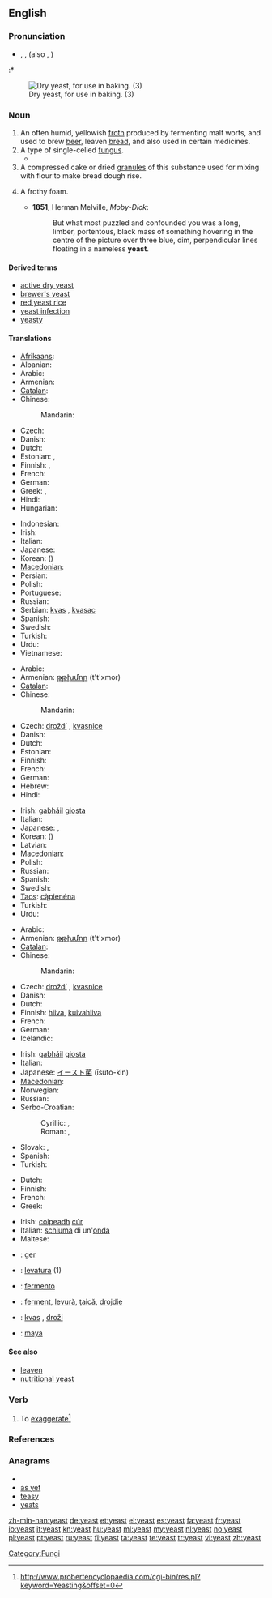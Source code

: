 {{wikipedia}}
==English==

===Pronunciation===
* {{enPR|yēst}}, {{IPA|/jiːst/}}, {{SAMPA|/ji:st/}} (also {{IPA|/iːst/}}, {{SAMPA|/iːst/}})
:* {{rhymes|iːst}}

[[Image:Dry yeast.jpg|thumb|right|Dry yeast, for use in baking. (3)]]

===Noun===
{{en-noun|s|-}}

# An often humid, yellowish [[froth]] produced by fermenting malt worts, and used to brew [[beer]], leaven [[bread]], and also used in certain medicines.
# A type of single-celled [[fungus]].
#* {{quote-book
|passage=A microscopical examination of the '''yeast''' taken from these rapid vigorous fermentations will only be able to give useful conclusions in one respect.
|page=17
|title=Practical Management of Pure Yeast: The Application and Examination of Brewery, Distillery, and Wine, Yeasts
|author=Alfred Peter Carlslund Jørgensen (R. Grey, translator)
|publisher=The Brewing trade review
|year=1903}}
# A compressed cake or dried [[granule]]s of this substance used for mixing with flour to make bread dough rise.
# {{figuratively}} A frothy foam.
#* '''1851''', Herman Melville, ''Moby-Dick'':
#*: But what most puzzled and confounded you was a long, limber, portentous, black mass of something hovering in the centre of the picture over three blue, dim, perpendicular lines floating in a nameless '''yeast'''.

====Derived terms====
* [[active dry yeast]]
* [[brewer's yeast]]
* [[red yeast rice]]
* [[yeast infection]]
* [[yeasty]]

====Translations====
{{trans-top|fungus}}
* [[Afrikaans]]: {{t-|af|gis|xs=Afrikaans}}
* Albanian: {{t-|sq|maja|xs=Albanian}}
* Arabic: {{t|ar|خميرة|f|tr=khamiira}}
* Armenian: {{t|hy|խմորիչ|tr=xmorič}}
* [[Catalan]]: {{t|ca|llevat|m}}
* Chinese:
*: Mandarin: {{t-|cmn|酵母|tr=jiàomǔ|sc=Hani}}
* Czech: {{t-|cs|kvasinka|f}}
* Danish: {{t-|da|gær|c}}
* Dutch: {{t+|nl|gist|m}}
* Estonian: {{t-|et|pärm}}, {{t-|et|pärmseened}}
* Finnish: {{t+|fi|hiiva}},  {{t|fi|hiivasieni}}
* French: {{t+|fr|levure|f}}
* German: {{t+|de|Hefe|f}}
* Greek: {{t+|el|μαγιά|f}}, {{t+|el|ζύμη|f}}
* Hindi: {{t-|hi|ख़मीर|m|tr=xamīr|xs=Hindi}}
* Hungarian: {{t+|hu|élesztő}}
{{trans-mid}}
* Indonesian: {{t|id|ragi|xs=Indonesian}}
* Irish: {{t-|ga|giosta|m|xs=Irish}}
* Italian: {{t+|it|lievito|m}}
* Japanese: {{t-|ja|酵母|tr=kōbo}}
* Korean: {{t|ko|효모|tr=hyomo|sc=Hang}} ({{t-|ko|酵母|sc=Hang}})
* [[Macedonian]]: {{t|mk|квасец|m|tr=kvásec}}
* Persian: {{t+|fa|مخمر|xs=Persian}}
* Polish: {{t+|pl|drożdże|f|p}}
* Portuguese: {{t+|pt|fermento}}
* Russian: {{t+|ru|дрожжи|f|p|tr=dróžži}}
* Serbian: [[kvas]] {{m}}, [[kvasac]] {{m}}
* Spanish: {{t+|es|levadura|f}}
* Swedish: {{t+|sv|jäst}}
* Turkish: {{t+|tr|maya}}
* Urdu: {{t-|ur|خمیر|m|tr=xamīr|xs=Urdu}}
* Vietnamese: {{t+|vi|men|xs=Vietnamese}}
{{trans-bottom}}

{{trans-top|froth used in medicine, baking and brewing}}
* Arabic: {{t|ar|خميرة|f|tr=khamiira}}
* Armenian: [[թթխմոր]] (t't'xmor)
* [[Catalan]]: {{t|ca|llevat|m}}
* Chinese:
*: Mandarin: {{t-|cmn|酵母|tr=jiàomǔ|sc=Hani}}
* Czech: [[droždí]] {{n}}, [[kvasnice]] {{f|p}}
* Danish: {{t-|da|gær|c}}
* Dutch: {{t+|nl|gist|m}}
* Estonian: {{t-|et|pärm}}
* Finnish: {{t+|fi|hiiva}}
* French: {{t+|fr|levure|f}}
* German: {{t+|de|Hefe|f}}
* Hebrew: {{t+|he|שמרים}}
* Hindi: {{t-|hi|ख़मीर|m|tr=xamīr|xs=Hindi}}
{{trans-mid}}
* Irish: [[gabháil]] {{f}} [[giosta]] {{m}}
* Italian: {{t+|it|lievito|m}}
* Japanese: {{t-|ja|酵母|tr=kōbo}}, {{t|ja|イースト|tr=īsuto}}
* Korean: {{t|ko|효모|tr=hyomo|sc=Hang}} ({{t-|ko|酵母|sc=Hang}})
* Latvian: {{t+|lv|raugs|f|xs=Latvian}}
* [[Macedonian]]: {{t|mk|квасец|m|tr=kvásec}}
* Polish: {{t+|pl|drożdże|f|p}}
* Russian: {{t+|ru|дрожжи|f|p|tr=dróžži}}
* Spanish: {{t+|es|levadura|f}}
* Swedish: {{t+|sv|jäst}}
* [[Taos]]: [[cą̀pienéna]]
* Turkish: {{t+|tr|maya}}
* Urdu: {{t-|ur|خمیر|m|tr=xamīr|xs=Urdu}}
{{trans-bottom}}

{{trans-top|cake or dried granules used to make bread dough rise}}
* Arabic: {{t|ar|خميرة|f|tr=khamiira}}
* Armenian: [[թթխմոր]] (t't'xmor)
* [[Catalan]]: {{t|ca|llevat|m}}
* Chinese:
*: Mandarin: {{t-|cmn|酵母|tr=jiàomǔ|sc=Hani}}
* Czech: [[droždí]] {{n}}, [[kvasnice]] {{f|p}}
* Danish: {{t-|da|gær|c}}
* Dutch: {{t+|nl|gist|m}}
* Finnish: [[hiiva]], [[kuivahiiva]]
* French: {{t+|fr|levure|f}}
* German: {{t+|de|Hefe|f}}
* Icelandic: {{t-|is|ger|n}}
{{trans-mid}}
* Irish: [[gabháil]] {{f}} [[giosta]] {{m}}
* Italian: {{t+|it|lievito|m}}
* Japanese: [[イースト菌]] (īsuto-kin)
* [[Macedonian]]: {{t|mk|квасец|m|tr=kvásec}}
* Norwegian: {{qualifier|no gender}} {{t+|no|gjær}}
* Russian: {{t+|ru|дрожжи|f|p|tr=dróžži}}
* Serbo-Croatian:
*: Cyrillic: {{tø|sh|квасац|m|sc=Cyrl|xs=Serbo-Croatian}}, {{tø|sh|герма|f|sc=Cyrl|xs=Serbo-Croatian}}
*: Roman: {{tø|sh|kvasac|m|xs=Serbo-Croatian}}, {{tø|sh|germa|f|xs=Serbo-Croatian}}
* Slovak: {{t|sk|kvasnice}},  {{t|sk|droždie|n}}
* Spanish: {{t+|es|levadura|f}}
* Turkish: {{t+|tr|maya}}
{{trans-bottom}}

{{trans-top|frothy foam on sea waves}}
* Dutch: {{t+|nl|schuim|n}}
* Finnish: {{t+|fi|vaahto}}
* French: {{t+|fr|écume|f}}
* Greek: {{t+|el|μαγιά|f}}
{{trans-mid}}
* Irish: [[coipeadh]] {{m}} [[cúr]] {{m}}
* Italian: [[schiuma]] di un'[[onda]] {{f}}
* Maltese: {{t|mt|ragħwa|m|p|xs=Maltese}}
{{trans-bottom}}

{{checktrans-top}}
* {{ttbc|Faroese}}: [[ger]]
* {{ttbc|Interlingua}}: [[levatura]] (1)
* {{ttbc|Portuguese}}: [[fermento]] {{m}}
{{trans-mid}}
* {{ttbc|Romanian}}: [[ferment]], [[levură]], [[ţaică]], [[drojdie]]
* {{ttbc|Slovene}}: [[kvas]] {{m}}, [[droži]] {{f|p}}
* {{ttbc|Turkish}}: [[maya]]
{{trans-bottom}}

====See also====
* [[leaven]]
* [[nutritional yeast]]

===Verb===
{{en-verb}}

# {{African American Vernacular English|slang}} To [[exaggerate]]<ref>http://www.probertencyclopaedia.com/cgi-bin/res.pl?keyword=Yeasting&offset=0</ref>

===References===
<references/>

===Anagrams===
* {{alphagram|aesty}}
* [[as yet#English|as yet]]
* [[teasy#English|teasy]]
* [[yeats#English|yeats]]

[[Category:Fungi]]

[[zh-min-nan:yeast]]
[[de:yeast]]
[[et:yeast]]
[[el:yeast]]
[[es:yeast]]
[[fa:yeast]]
[[fr:yeast]]
[[io:yeast]]
[[it:yeast]]
[[kn:yeast]]
[[hu:yeast]]
[[ml:yeast]]
[[my:yeast]]
[[nl:yeast]]
[[no:yeast]]
[[pl:yeast]]
[[pt:yeast]]
[[ru:yeast]]
[[fi:yeast]]
[[ta:yeast]]
[[te:yeast]]
[[tr:yeast]]
[[vi:yeast]]
[[zh:yeast]]